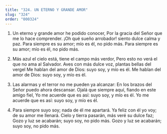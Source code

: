 ```yaml
---
title: "324. UN ETERNO Y GRANDE AMOR"
slug: "324"
order: "000324"
---
```


1. Un eterno y grande amor he podido conocer,
Por la gracia del Señor que me lo hace comprender.
¡Oh qué sueño arrobador! siento dulce calma y paz.
Para siempre es su amor; mío es él, no pido más. Para siempre es su amor; mío es él, no pido más.

2. Más azul el cielo está, tiene el campo más verdor, Pero esto no verá el que no ama al Salvador.
Aves con más dulce voz, plantas bellas del vergel Me hablan del amor de Dios: suyo soy, y mío es él. Me hablan del amor de Dios: suyo soy, y mío es él.

3. Las alarmas y el terror no me pueden ya alcanzar: En los brazos del Señor puedo ahora descansar. Ojalá que siempre aquí, fiando en este amigo fiel, Yo me acuerde que es así: suyo soy, y mío es él. Yo me acuerde que es así: suyo soy, y mío es él.

4. Para siempre suyo soy; nada de él me apartará. Ya feliz con él yo voy; de su amor me llenará. Cielo y tierra pasarán, más veré su dulce faz; Gozo y luz se acabarán; suyo soy, no pido más. Gozo y luz se acabarán; suyo soy, no pido más.
